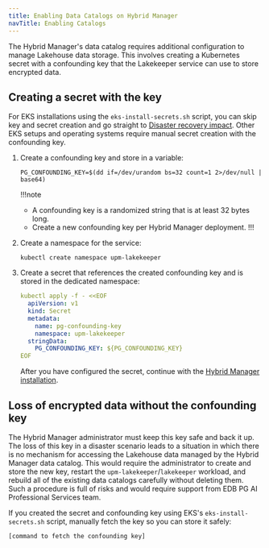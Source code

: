 ```yaml
---
title: Enabling Data Catalogs on Hybrid Manager
navTitle: Enabling Catalogs
---
```


The Hybrid Manager's data catalog requires additional configuration to manage Lakehouse data storage. This involves creating a Kubernetes secret with a confounding key that the Lakekeeper service can use to store encrypted data.

## Creating a secret with the key

For EKS installations using the `eks-install-secrets.sh` script, you can skip key and secret creation and go straight to [Disaster recovery impact](#loss-of-encrypted-data-without-the-confounding-key). Other EKS setups and operating systems require manual secret creation with the confounding key.

1.  Create a confounding key and store in a variable:

    ```shell 
    PG_CONFOUNDING_KEY=$(dd if=/dev/urandom bs=32 count=1 2>/dev/null | base64)
    ```

    !!!note
    - A confounding key is a randomized string that is at least 32 bytes long.
    - Create a new confounding key per Hybrid Manager deployment. 
    !!!

1.  Create a namespace for the service: 

    ```shell
    kubectl create namespace upm-lakekeeper
    ```

1.  Create a secret that references the created confounding key and is stored in the dedicated namespace:

    ```yaml
    kubectl apply -f - <<EOF
      apiVersion: v1
      kind: Secret
      metadata:
        name: pg-confounding-key
        namespace: upm-lakekeeper
      stringData:
        PG_CONFOUNDING_KEY: ${PG_CONFOUNDING_KEY}
    EOF
    ```

    After you have configured the secret, continue with the [Hybrid Manager installation](/edb-postgres-ai/hybrid-manager/install/).

## Loss of encrypted data without the confounding key

The Hybrid Manager administrator must keep this key safe and back it up. The loss of this key in a disaster scenario leads to a situation in which there is no mechanism for accessing the Lakehouse data managed by the Hybrid Manager data catalog. This would require the administrator to create and store the new key, restart the `upm-lakekeeper`/`lakekeeper` workload, and rebuild all of the existing data catalogs carefully without deleting them. Such a procedure is full of risks and would require support from EDB PG AI Professional Services team.

If you created the secret and confounding key using EKS's `eks-install-secrets.sh` script, manually fetch the key so you can store it safely: 

```shell 
[command to fetch the confounding key]
```